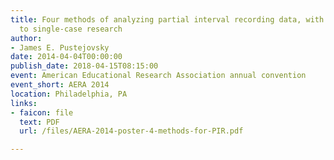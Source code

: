 ```yaml
---
title: Four methods of analyzing partial interval recording data, with application
  to single-case research
author:
- James E. Pustejovsky
date: 2014-04-04T00:00:00
publish_date: 2018-04-15T08:15:00
event: American Educational Research Association annual convention
event_short: AERA 2014
location: Philadelphia, PA
links:
- faicon: file
  text: PDF
  url: /files/AERA-2014-poster-4-methods-for-PIR.pdf

---
```




